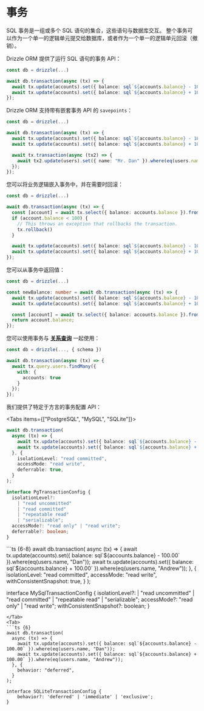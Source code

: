 
# 事务

SQL 事务是一组或多个 SQL 语句的集合，这些语句与数据库交互。
整个事务可以作为一个单一的逻辑单元提交给数据库，或者作为一个单一的逻辑单元回滚（撤销）。

Drizzle ORM 提供了运行 SQL 语句的事务 API：

```ts copy
const db = drizzle(...)

await db.transaction(async (tx) => {
  await tx.update(accounts).set({ balance: sql`${accounts.balance} - 100.00` }).where(eq(users.name, 'Dan'));
  await tx.update(accounts).set({ balance: sql`${accounts.balance} + 100.00` }).where(eq(users.name, 'Andrew'));
});
```

Drizzle ORM 支持带有嵌套事务 API 的 `savepoints`：

```ts copy {7-9}
const db = drizzle(...)

await db.transaction(async (tx) => {
  await tx.update(accounts).set({ balance: sql`${accounts.balance} - 100.00` }).where(eq(users.name, 'Dan'));
  await tx.update(accounts).set({ balance: sql`${accounts.balance} + 100.00` }).where(eq(users.name, 'Andrew'));

  await tx.transaction(async (tx2) => {
    await tx2.update(users).set({ name: "Mr. Dan" }).where(eq(users.name, "Dan"));
  });
});
```

您可以将业务逻辑嵌入事务中，并在需要时回滚：

```ts copy {7}
const db = drizzle(...)

await db.transaction(async (tx) => {
  const [account] = await tx.select({ balance: accounts.balance }).from(accounts).where(eq(users.name, 'Dan'));
  if (account.balance < 100) {
    // This throws an exception that rollbacks the transaction.
    tx.rollback()
  }

  await tx.update(accounts).set({ balance: sql`${accounts.balance} - 100.00` }).where(eq(users.name, 'Dan'));
  await tx.update(accounts).set({ balance: sql`${accounts.balance} + 100.00` }).where(eq(users.name, 'Andrew'));
});
```

您可以从事务中返回值：

```ts copy {8}
const db = drizzle(...)

const newBalance: number = await db.transaction(async (tx) => {
  await tx.update(accounts).set({ balance: sql`${accounts.balance} - 100.00` }).where(eq(users.name, 'Dan'));
  await tx.update(accounts).set({ balance: sql`${accounts.balance} + 100.00` }).where(eq(users.name, 'Andrew'));

  const [account] = await tx.select({ balance: accounts.balance }).from(accounts).where(eq(users.name, 'Dan'));
  return account.balance;
});
```

您可以使用事务与 **[关系查询](/docs/rqb)** 一起使用：

```ts
const db = drizzle(..., { schema })

await db.transaction(async (tx) => {
  await tx.query.users.findMany({
    with: {
      accounts: true
    }
  });
});
```





我们提供了特定于方言的事务配置 API：

<Tabs items={["PostgreSQL", "MySQL", "SQLite"]}>
<Tab>
```ts copy {6-8}
await db.transaction(
  async (tx) => {
    await tx.update(accounts).set({ balance: sql`${accounts.balance} - 100.00` }).where(eq(users.name, "Dan"));
    await tx.update(accounts).set({ balance: sql`${accounts.balance} + 100.00` }).where(eq(users.name, "Andrew"));
  }, {
    isolationLevel: "read committed",
    accessMode: "read write",
    deferrable: true,
  }
);

interface PgTransactionConfig {
  isolationLevel?:
    | "read uncommitted"
    | "read committed"
    | "repeatable read"
    | "serializable";
  accessMode?: "read only" | "read write";
  deferrable?: boolean;
}
```
</Tab>
<Tab>
```ts {6-8}
await db.transaction(
  async (tx) => {
    await tx.update(accounts).set({ balance: sql`${accounts.balance} - 100.00` }).where(eq(users.name, "Dan"));
    await tx.update(accounts).set({ balance: sql`${accounts.balance} + 100.00` }).where(eq(users.name, "Andrew"));
  }, {
    isolationLevel: "read committed",
    accessMode: "read write",
    withConsistentSnapshot: true,
  }
);

interface MySqlTransactionConfig {
  isolationLevel?:
    | "read uncommitted"
    | "read committed"
    | "repeatable read"
    | "serializable";
  accessMode?: "read only" | "read write";
  withConsistentSnapshot?: boolean;
}
```
</Tab>
<Tab>
```ts {6}
await db.transaction(
  async (tx) => {
    await tx.update(accounts).set({ balance: sql`${accounts.balance} - 100.00` }).where(eq(users.name, "Dan"));
    await tx.update(accounts).set({ balance: sql`${accounts.balance} + 100.00` }).where(eq(users.name, "Andrew"));
  }, {
    behavior: "deferred",
  }
);

interface SQLiteTransactionConfig {
    behavior?: 'deferred' | 'immediate' | 'exclusive';
}
```
</Tab>
</Tabs>

